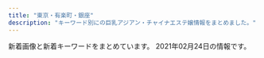 ```yaml
---
title: "東京・有楽町・銀座"
description: "キーワード別にの巨乳アジアン・チャイナエステ嬢情報をまとめました。"
---
```


新着画像と新着キーワードをまとめています。
2021年02月24日の情報です。

<DmmAffiliateIns />
<KeywordTable
  shops={
    [
    {
        "name": "Evergrace-\u30a8\u30d0\u30fc\u30b0\u30ec\u30fc\u30b9-",
        "url": "http://tokyo-relaxtime.asia/",
        "station": "\u6771\u65e5\u672c\u6a4b\u99c5A2\u51fa\u53e3",
        "keywords": {},
        "img_links": [
            "http://tokyo-relaxtime.asia/img/cast/yui-01.jpg",
            "http://tokyo-relaxtime.asia/img/interior/corridor-1.jpg",
            "http://tokyo-relaxtime.asia/img/slick/st-3.jpg",
            "http://tokyo-relaxtime.asia/img/slick/st-5.jpg",
            "http://tokyo-relaxtime.asia/img/cast/yuka-03.jpg",
            "http://tokyo-relaxtime.asia/img/cast/ai-03.jpg",
            "http://tokyo-relaxtime.asia/img/cast/ai-04.jpg",
            "http://tokyo-relaxtime.asia/img/cast/alice-03.jpg",
            "http://tokyo-relaxtime.asia/img/cast/miki-04.jpg",
            "http://tokyo-relaxtime.asia/img/tw_mark.png",
            "http://tokyo-relaxtime.asia/img/cast/yuka-02.jpg",
            "http://tokyo-relaxtime.asia/img/cast/yui-03.jpg",
            "http://tokyo-relaxtime.asia/img/cast/yui-02.jpg",
            "http://tokyo-relaxtime.asia/img/slick/st-1.jpg",
            "http://tokyo-relaxtime.asia/img/cast/momo-03.jpg",
            "http://tokyo-relaxtime.asia/img/cast/ami-02.jpg",
            "http://tokyo-relaxtime.asia/img/interior/lobby-1.jpg",
            "http://tokyo-relaxtime.asia/img/cast/momo-02.jpg",
            "http://tokyo-relaxtime.asia/img/cast/yuka-04.jpg",
            "http://tokyo-relaxtime.asia/img/cast/ai-01.jpg",
            "http://tokyo-relaxtime.asia/img/cast/ami-04.jpg",
            "http://tokyo-relaxtime.asia/img/cast/alice-01.jpg",
            "http://tokyo-relaxtime.asia/img/cast/miki-01.jpg",
            "http://tokyo-relaxtime.asia/img/cast/momo-04.jpg",
            "http://tokyo-relaxtime.asia/img/cast/ami-03.jpg",
            "http://tokyo-relaxtime.asia/img/cast/ami-01.jpg",
            "http://tokyo-relaxtime.asia/img/cast/yui-04.jpg",
            "http://tokyo-relaxtime.asia/img/slick/st-4.jpg",
            "http://tokyo-relaxtime.asia/img/cast/alice-04.jpg",
            "http://tokyo-relaxtime.asia/img/cast/momo-01.jpg",
            "http://tokyo-relaxtime.asia/img/cast/miki-02.jpg",
            "http://tokyo-relaxtime.asia/img/cast/ai-02.jpg",
            "http://tokyo-relaxtime.asia/img/slick/st-6.jpg",
            "http://tokyo-relaxtime.asia/img/cast/alice-02.jpg",
            "http://tokyo-relaxtime.asia/img/cast/yuka-01.jpg",
            "http://tokyo-relaxtime.asia/img/cast/miki-03.jpg"
        ]
    },
    {
        "url": "http://www.kayabatyo-massage.work/",
        "keywords": {},
        "img_links": [
            "http://www.kayabatyo-massage.work/images/trigger.jpg",
            "http://www.kayabatyo-massage.work/images/mainvisual_01_s.jpg",
            "http://www.kayabatyo-massage.work/images/mainvisual_01.jpg",
            "http://www.kayabatyo-massage.work/images/recruit/point_07.png",
            "http://www.kayabatyo-massage.work/images/mainvisual_02_s.jpg",
            "http://www.kayabatyo-massage.work/images/icon_new.png",
            "http://www.kayabatyo-massage.work/images/recruit/point_06.png",
            "http://www.kayabatyo-massage.work/images/recruit/nagare_05.png",
            "http://www.kayabatyo-massage.work/images/icon_ranking_01.png",
            "http://www.kayabatyo-massage.work/images/recruit/nagare_02.jpg",
            "http://www.kayabatyo-massage.work/images/mainvisual_02.jpg",
            "http://www.kayabatyo-massage.work/images/sw_tel.png",
            "http://www.kayabatyo-massage.work/images/recruit/message_03.png",
            "http://www.kayabatyo-massage.work/images/recruit/point_05.png",
            "http://www.kayabatyo-massage.work/images/no_image.jpg",
            "http://www.kayabatyo-massage.work/images/recruit/point_04.png",
            "http://www.kayabatyo-massage.work/staff/hinata.jpg",
            "http://www.kayabatyo-massage.work/images/recruit/sp_mainvisual.jpg",
            "http://www.kayabatyo-massage.work/staff/nanami.jpg",
            "http://www.kayabatyo-massage.work/images/icon_ranking_03.png",
            "http://www.kayabatyo-massage.work/images/recruit/point_09.png",
            "http://www.kayabatyo-massage.work/images/recruit/nagare_03.jpg",
            "http://www.kayabatyo-massage.work/images/head_interior.jpg",
            "http://www.kayabatyo-massage.work/images/recruit/point_03.png",
            "http://www.kayabatyo-massage.work/images/recruit/req_03.jpg",
            "http://www.kayabatyo-massage.work/images/sw_home.png",
            "http://www.kayabatyo-massage.work/images/recruit/nagare_07.png",
            "http://www.kayabatyo-massage.work/images/recruit/point_08.png",
            "http://www.kayabatyo-massage.work/images/recruit/nagare_06.png",
            "http://www.kayabatyo-massage.work/images/recruit/nagare_01.jpg",
            "http://www.kayabatyo-massage.work/images/icon_ranking_02.png",
            "http://www.kayabatyo-massage.work/staff/kaoru.jpg",
            "http://www.kayabatyo-massage.work/images/head_therapist.jpg"
        ],
        "station": "\u8305\u5834\u753a\u99c511\u756a\u51fa\u53e3",
        "name": "\u5143\u6c17\u30e2\u30ea\u30e2\u30ea"
    },
    {
        "keywords": {
            "85": 2,
            "C": 2,
            "E": 3,
            "89": 3
        },
        "img_links": [
            "http://koikst.xyz/_src/20886122/up.png",
            "http://koikst.xyz/_src/20886065/index_38.png",
            "http://koikst.xyz/_src/20886303/07958eda583eff2b24876adf03c0a434.jpg",
            "http://koikst.xyz/_src/20886310/wechatimg405.jpg",
            "http://sunflower.jp.net/2.jpg",
            "http://koikst.xyz/_src/51067437/wechatimg724.jpg",
            "http://koikst.xyz/_src/20885809/www.cman.png",
            "http://koikst.xyz/_src/20886148/therapist-ito.jpg",
            "http://koikst.xyz/_src/20991736/t02200330_0640096013249885015.jpg",
            "http://koikst.xyz/_src/20886009/img_2917.jpg",
            "http://koikst.xyz/_src/20886300/media-20170919.jpg",
            "http://koikst.xyz/_src/51067433/wechatimg726.jpg",
            "http://koikst.xyz/_src/20886222/up.png",
            "http://koikst.xyz/_src/20886231/_dsf0770_pp.jpg",
            "http://koikst.xyz/_src/20885836/sign.jpg",
            "http://koikst.xyz/_src/20886006/wechatimg36.jpg",
            "http://koikst.xyz/_src/20886211/07958eda583eff2b24876adf03c0a434.jpg",
            "http://koikst.xyz/_src/20886103/up.png",
            "http://koikst.xyz/_src/20886283/img20170527114635169213.png",
            "http://koikst.xyz/_src/20886060/index_33.png",
            "http://sunflower.jp.net/6.jpg",
            "http://koikst.xyz/_src/20886063/index_36.png",
            "http://koikst.xyz/_src/21089124/img20180325193504865361.png",
            "http://koikst.xyz/_src/20886064/index_37.png",
            "http://koikst.xyz/_src/20886035/up.png",
            "http://koikst.xyz/_src/20886058/sign.png",
            "http://koikst.xyz/_src/20886235/t02200330_0640096013249885015.jpg",
            "http://koikst.xyz/_src/20886005/wechatimg35.jpg",
            "http://koikst.xyz/_src/20886111/_dsf0778_pp.jpg",
            "http://koikst.xyz/_src/20885811/up.png",
            "http://koikst.xyz/_src/51067440/wechatimg723.jpg",
            "http://koikst.xyz/_src/51067435/wechatimg725.jpg",
            "http://koikst.xyz/_src/20886061/index_34.png",
            "http://koikst.xyz/_src/20886233/906ab10dd05fdcaee1fa99bd6e5779ea.jpg",
            "http://koikst.xyz/_src/20886059/sign.png",
            "http://koikst.xyz/_src/20885828/up.png",
            "http://koikst.xyz/_src/20886010/img_3017.jpg",
            "http://koikst.xyz/_src/20886007/_k3_6020.jpg",
            "http://koikst.xyz/_src/20885997/up.png",
            "http://koikst.xyz/_src/20886019/up.png",
            "http://koikst.xyz/_src/20886062/index_35.png",
            "http://koikst.xyz/_src/20886066/slider2.png",
            "http://koikst.xyz/_src/20886308/t02200330_0640096013249885015.jpg",
            "http://sunflower.jp.net/3.jpg",
            "http://koikst.xyz/_src/20886287/9c88380aa0315ec9292225a3223d62d9.jpg",
            "http://koikst.xyz/_src/20886229/_dsf0778_pp.jpg",
            "http://koikst.xyz/_src/20885845/up.png",
            "http://koikst.xyz/_src/20886305/therapist-ito.jpg",
            "http://sunflower.jp.net/1.jpg",
            "http://sunflower.jp.net/5.jpg",
            "http://koikst.xyz/_src/20886092/therapist-ito.jpg",
            "http://koikst.xyz/_src/20886008/_k3_6019.jpg"
        ],
        "url": "http://koikst.xyz/",
        "name": "\u60a0",
        "station": "JR\u6771\u4eac\u99c5\u516b\u91cd\u6d32\u53e3"
    },
    {
        "url": "http://yume-sato.blue/",
        "station": "\u4eba\u5f62\u753a\u99c5A6",
        "keywords": {},
        "img_links": [
            "http://yume-sato.blue/uploads//sites/18/2020/09/news.jpg",
            "http://yume-sato.blue/uploads//sites/18/2020/12/gg.jpg",
            "http://yume-sato.blue/uploads//sites/18/2020/09/g3-150x150.jpg",
            "http://yume-sato.blue/uploads//sites/18/2020/09/s_staff.png",
            "http://yume-sato.blue/uploads//sites/18/2020/09/g1.jpg",
            "http://yume-sato.blue/uploads//sites/18/2020/09/g6.jpg",
            "http://yume-sato.blue/uploads//sites/18/2020/09/g1-150x150.jpg",
            "http://yume-sato.blue/uploads//sites/18/2020/09/top.jpg",
            "http://yume-sato.blue/uploads//sites/18/2020/09/g2-150x150.jpg",
            "http://yume-sato.blue/uploads//sites/18/2020/10/g2.jpg",
            "http://yume-sato.blue/uploads//sites/18/2020/09/g3.jpg",
            "http://yume-sato.blue/uploads//sites/18/2020/09/g5.jpg",
            "http://yume-sato.blue/uploads//sites/18/2020/12/gg-150x150.jpg",
            "http://yume-sato.blue/uploads//sites/18/2020/09/top1-1.jpg",
            "http://yume-sato.blue/uploads//sites/18/2020/09/g6-150x150.jpg",
            "http://yume-sato.blue/uploads//sites/18/2020/10/g1.jpg",
            "http://yume-sato.blue/uploads//sites/18/2020/09/g2.jpg",
            "http://yume-sato.blue/uploads//sites/18/2020/09/mobile-1.jpg",
            "http://yume-sato.blue/uploads//sites/18/2020/09/g5-150x150.jpg",
            "http://yume-sato.blue/uploads//sites/18/2020/09/g4.jpg",
            "http://yume-sato.blue/uploads//sites/18/2020/09/pick.jpg",
            "http://yume-sato.blue/uploads//sites/18/2020/09/g4-150x150.jpg"
        ],
        "name": "\u5922\u306e\u90f7"
    },
    {
        "keywords": {
            "87": 4,
            "D": 10,
            "82": 1,
            "86": 7,
            "E": 1,
            "88": 1,
            "84": 5,
            "C": 7
        },
        "name": "PRIME\u30fb\u30d7\u30e9\u30a4\u30e0",
        "img_links": [
            "http://prime-relax.work/img/sta9.jpg",
            "http://prime-relax.work/sp/img/t-s.jpg",
            "http://prime-relax.work/sp/img/t-a.jpg",
            "http://prime-relax.work/img/st12.jpg",
            "http://prime-relax.work/img/sta4.jpg",
            "http://prime-relax.work/img/st07.jpg",
            "http://prime-relax.work/sp/img/cam.jpg",
            "http://prime-relax.work/img/st7.jpg",
            "http://prime-relax.work/img/sta14.jpg",
            "http://prime-relax.work/sp/img/sta12.jpg",
            "http://prime-relax.work/img/IMG_1699.jpg",
            "http://prime-relax.work/img/st5.jpg",
            "http://prime-relax.work/img/body-.jpg",
            "http://prime-relax.work/sp/img/sys.jpg",
            "http://prime-relax.work/img/st4.jpg",
            "http://prime-relax.work/img/link-.jpg",
            "http://prime-relax.work/img/sta11.jpg",
            "http://prime-relax.work/img/sta7.jpg",
            "http://prime-relax.work/sp/img/sta9.jpg",
            "http://prime-relax.work/img/head.jpg",
            "http://prime-relax.work/sp/img/sta7.jpg",
            "http://prime-relax.work/sp/img/p-8.jpg",
            "http://prime-relax.work/sp/img/botton.jpg",
            "http://prime-relax.work/sp/img/t-o.jpg",
            "http://prime-relax.work/sp/img/add3.jpg",
            "http://prime-relax.work/img/st013.jpg",
            "http://prime-relax.work/sp/img/sta13.jpg",
            "http://prime-relax.work/img/sys.jpg",
            "http://prime-relax.work/img/eve.jpg",
            "http://prime-relax.work/img/sta5.jpg",
            "http://prime-relax.work/img/link20067.jpg",
            "http://prime-relax.work/sp/img/tel.jpg",
            "http://prime-relax.work/sp/img/pic.jpg",
            "http://prime-relax.work/sp/img/p-7.jpg",
            "http://prime-relax.work/sp/img/info.jpg",
            "http://prime-relax.work/img/IMG_1667.jpg",
            "http://prime-relax.work/sp/img/t-t.jpg",
            "http://prime-relax.work/img/IMG_1709.jpg",
            "http://prime-relax.work/sp/img/time.jpg",
            "http://prime-relax.work/img/st9.jpg",
            "http://prime-relax.work/img/sta13.jpg",
            "http://prime-relax.work/sp/img/sta4.jpg",
            "http://prime-relax.work/sp/img/t-r.jpg",
            "http://prime-relax.work/sp/img/p-9.jpg",
            "http://prime-relax.work/img/link10033.jpg",
            "http://prime-relax.work/sp/img/pc.jpg",
            "http://prime-relax.work/img/st08.jpg",
            "http://prime-relax.work/img/bottom-.png",
            "http://prime-relax.work/img/st04.jpg",
            "http://prime-relax.work/sp/img/sta11.jpg",
            "http://prime-relax.work/sp/img/sta8.jpg",
            "http://prime-relax.work/sp/img/tit.jpg",
            "http://prime-relax.work/img/link300100.jpg",
            "http://prime-relax.work/img/st14.jpg",
            "http://prime-relax.work/img/st014.jpg",
            "http://prime-relax.work/img/st11.jpg",
            "http://prime-relax.work/sp/img/sta5.jpg",
            "http://prime-relax.work/img/sta12.jpg",
            "http://prime-relax.work/img/bottom.png",
            "http://prime-relax.work/img/st13.jpg",
            "http://prime-relax.work/sp/img/add.jpg",
            "http://prime-relax.work/sp/img/add2.jpg",
            "http://prime-relax.work/img/mo.png",
            "http://prime-relax.work/img/st8.jpg",
            "http://prime-relax.work/sp/img/sta14.jpg",
            "http://prime-relax.work/img/sta8.jpg",
            "http://prime-relax.work/img/IMG_1675.jpg"
        ],
        "station": "\u99ac\u55b0\u753a\u99c51\u756a\u51fa\u53e3",
        "url": "http://prime-relax.work/"
    },
    {
        "station": "\u65b0\u5bcc\u753a\u99c5",
        "keywords": {
            "E": 4,
            "D": 16,
            "86": 20
        },
        "name": "\u7652\u3057\u306e\u6d77",
        "url": "http://xn--vckg5a5c7c8c1czd.in.net/",
        "img_links": [
            "http://xn--vckg5a5c7c8c1czd.in.net/images/slider/slide2.jpg",
            "http://xn--vckg5a5c7c8c1czd.in.net/images/an_2_03.jpg",
            "http://xn--vckg5a5c7c8c1czd.in.net/images/staff_images/cg14.jpg",
            "http://xn--vckg5a5c7c8c1czd.in.net/images/an_1_07.jpg",
            "http://xn--vckg5a5c7c8c1czd.in.net/images/staff_images/cg16.jpg",
            "http://xn--vckg5a5c7c8c1czd.in.net/images/staff_images/top_small_5.jpg",
            "http://xn--vckg5a5c7c8c1czd.in.net/images/staff_images/top_small_14.jpg",
            "http://xn--vckg5a5c7c8c1czd.in.net/images/index_01.jpg",
            "http://xn--vckg5a5c7c8c1czd.in.net/images/QRcode.jpg",
            "http://xn--vckg5a5c7c8c1czd.in.net/images/an_1_04.jpg",
            "http://xn--vckg5a5c7c8c1czd.in.net/images/staff_images/top_small_17.jpg",
            "http://xn--vckg5a5c7c8c1czd.in.net/images/an_2_06.jpg",
            "http://xn--vckg5a5c7c8c1czd.in.net/images/slider/slide3.jpg",
            "http://xn--vckg5a5c7c8c1czd.in.net/images/slider/slide1.jpg",
            "http://xn--vckg5a5c7c8c1czd.in.net/images/slider/slide3s.jpg",
            "http://xn--vckg5a5c7c8c1czd.in.net/images/slider/slide1s.jpg",
            "http://xn--vckg5a5c7c8c1czd.in.net/images/staff_images/top_small_16.jpg",
            "http://xn--vckg5a5c7c8c1czd.in.net/images/staff_images/top_small_1.jpg",
            "http://xn--vckg5a5c7c8c1czd.in.net/images/an_1_06.jpg",
            "http://xn--vckg5a5c7c8c1czd.in.net/images/staff_images/cg17.jpg",
            "http://xn--vckg5a5c7c8c1czd.in.net/images/an_1_02.jpg",
            "http://xn--vckg5a5c7c8c1czd.in.net/images/staff_images/cg1.jpg",
            "http://xn--vckg5a5c7c8c1czd.in.net/images/staff_images/cg5.jpg",
            "http://xn--vckg5a5c7c8c1czd.in.net/images/no.png",
            "http://xn--vckg5a5c7c8c1czd.in.net/images/an_2_07.jpg",
            "http://xn--vckg5a5c7c8c1czd.in.net/images/an_2_04.jpg",
            "http://xn--vckg5a5c7c8c1czd.in.net/images/slider/slide2s.jpg",
            "http://xn--vckg5a5c7c8c1czd.in.net/images/an_2_05.jpg",
            "http://xn--vckg5a5c7c8c1czd.in.net/images/an_2_02.jpg",
            "http://xn--vckg5a5c7c8c1czd.in.net/images/an_1_03.jpg"
        ]
    },
    {
        "url": "https://angel-love.tyo.cm/",
        "keywords": {
            "87": 10,
            "86": 5,
            "D": 20,
            "85": 5
        },
        "name": "Angel Love",
        "img_links": [
            "https://angel-love.tyo.cm/photos/sites/27/2021/02/2021021606344273.jpg",
            "https://angel-love.tyo.cm/photos/sites/27/2021/02/2021021603162366.jpg",
            "https://angel-love.tyo.cm/photos/sites/27/2021/02/2021021603212172.jpg",
            "https://angel-love.tyo.cm/photos/sites/27/2021/02/2021021603162127.jpg",
            "https://angel-love.tyo.cm/images/s_news.jpg",
            "https://angel-love.tyo.cm/images/news_bj3.jpg",
            "https://angel-love.tyo.cm/images/room4.jpg",
            "https://angel-love.tyo.cm/images/s3.jpg",
            "https://angel-love.tyo.cm/photos/sites/27/2021/02/2021021606263617.jpg",
            "https://angel-love.tyo.cm/images/mobile.jpg",
            "https://angel-love.tyo.cm/images/room2.jpg",
            "https://angel-love.tyo.cm/images/room3.jpg",
            "https://angel-love.tyo.cm/images/info.jpg",
            "https://angel-love.tyo.cm/images/s_staff.png",
            "https://angel-love.tyo.cm/images/room1.jpg",
            "https://angel-love.tyo.cm/images/news_bj1.jpg",
            "https://angel-love.tyo.cm/images/s1.jpg",
            "https://angel-love.tyo.cm/images/top.jpg"
        ],
        "station": "\u9280\u5ea7\u99c5A5\u51fa\u53e3"
    },
    {
        "url": "http://www.comodo.relaxjp.info/",
        "name": "COMODO -\u30b3\u30e2\u30c9-",
        "img_links": [
            "http://www.comodo.relaxjp.info/images/s_info.jpg",
            "http://www.comodo.relaxjp.info/images/s_staff.jpg",
            "http://www.comodo.relaxjp.info/files/010.jpg",
            "http://www.comodo.relaxjp.info/files/013-03.jpg",
            "http://www.comodo.relaxjp.info/files/012-03.jpg",
            "http://www.comodo.relaxjp.info/files/011-03.jpg",
            "http://www.comodo.relaxjp.info/files/007-03.jpg",
            "http://www.comodo.relaxjp.info/files/010-03.jpg",
            "http://www.comodo.relaxjp.info/images/s_news.jpg",
            "http://www.comodo.relaxjp.info/files/007.jpg",
            "http://www.comodo.relaxjp.info/images/bj1.jpg",
            "http://www.comodo.relaxjp.info/files/014-03.jpg",
            "http://www.comodo.relaxjp.info/files/014.jpg",
            "http://www.comodo.relaxjp.info/files/008-02.jpg",
            "http://www.comodo.relaxjp.info/files/008.jpg",
            "http://www.comodo.relaxjp.info/files/008-03.jpg",
            "http://www.comodo.relaxjp.info/images/hua.jpg",
            "http://www.comodo.relaxjp.info/files/013-02.jpg",
            "http://www.comodo.relaxjp.info/files/012-02.jpg",
            "http://www.comodo.relaxjp.info/files/009-02.jpg",
            "http://www.comodo.relaxjp.info/files/011-02.jpg",
            "http://www.comodo.relaxjp.info/files/007-02.jpg",
            "http://www.comodo.relaxjp.info/images/s_link.jpg",
            "http://www.comodo.relaxjp.info/files/013.jpg",
            "http://www.comodo.relaxjp.info/files/012.jpg",
            "http://www.comodo.relaxjp.info/files/009-03.jpg",
            "http://www.comodo.relaxjp.info/images/top.png",
            "http://www.comodo.relaxjp.info/files/010-02.jpg",
            "http://www.comodo.relaxjp.info/files/011.jpg",
            "http://www.comodo.relaxjp.info/files/009.jpg",
            "http://www.comodo.relaxjp.info/images/bj3.jpg",
            "http://www.comodo.relaxjp.info/files/014-02.jpg"
        ],
        "keywords": {
            "86": 1,
            "D": 8,
            "87": 7
        },
        "station": "\u99ac\u55b0\u6a2a\u5c71\u99c5A2\u51fa\u53e3"
    },
    {
        "img_links": [
            "http://ginzamassage.net/user_data/00000143.jpg",
            "http://ginzamassage.net/user_data/00000138.jpg",
            "http://ginzamassage.net/user_data/00000146.jpg",
            "http://ginzamassage.net/user_data/00000147.jpg",
            "http://ginzamassage.net/images/noimg.png",
            "http://ginzamassage.net/user_data/00000233.jpg",
            "http://ginzamassage.net/user_data/00000225.jpg",
            "http://ginzamassage.net/user_data/00000128.jpg",
            "http://ginzamassage.net/images/1.jpg",
            "http://ginzamassage.net/user_data/00000106.jpg",
            "http://ginzamassage.net/user_data/00000105.jpg",
            "http://ginzamassage.net/user_data/00000127.jpg",
            "http://ginzamassage.net/user_data/00000124.jpg",
            "http://ginzamassage.net/user_data/00000141.jpg",
            "http://ginzamassage.net/user_data/00000140.jpg",
            "http://ginzamassage.net/user_data/00000123.jpg",
            "http://ginzamassage.net/user_data/00000232.jpg",
            "http://ginzamassage.net/user_data/00000216.jpg",
            "http://ginzamassage.net/user_data/00000121.jpg",
            "http://ginzamassage.net/user_data/00000137.jpg",
            "http://ginzamassage.net/user_data/00000218.jpg",
            "http://ginzamassage.net/user_data/00000100.jpg",
            "http://ginzamassage.net/user_data/00000129.jpg",
            "http://ginzamassage.net/user_data/00000148.png",
            "http://ginzamassage.net/user_data/00000103.jpg",
            "http://ginzamassage.net/user_data/00000184.jpg",
            "http://ginzamassage.net/user_data/00000144.jpg",
            "http://ginzamassage.net/user_data/00000131.jpg",
            "http://ginzamassage.net/user_data/00000238.jpg",
            "http://ginzamassage.net/user_data/00000132.jpg",
            "http://ginzamassage.net/user_data/00000101.jpg",
            "http://ginzamassage.net/user_data/00000153.jpg",
            "http://ginzamassage.net/user_data/00000135.jpg",
            "http://ginzamassage.net/user_data/00000125.jpg",
            "http://ginzamassage.net/user_data/00000104.jpg",
            "http://ginzamassage.net/user_data/00000226.jpg",
            "http://ginzamassage.net/user_data/00000102.jpg",
            "http://ginzamassage.net/user_data/00000235.jpg",
            "http://ginzamassage.net/user_data/00000099.jpg",
            "http://ginzamassage.net/user_data/00000130.jpg",
            "http://ginzamassage.net/user_data/00000136.jpg",
            "http://ginzamassage.net/user_data/00000133.jpg",
            "http://ginzamassage.net/user_data/00000228.jpg",
            "http://ginzamassage.net/user_data/00000126.jpg",
            "http://ginzamassage.net/user_data/00000237.jpg",
            "http://ginzamassage.net/user_data/00000134.jpg",
            "http://ginzamassage.net/user_data/00000139.jpg",
            "http://ginzamassage.net/user_data/00000115.jpg",
            "http://ginzamassage.net/user_data/00000116.jpg",
            "http://ginzamassage.net/user_data/00000117.jpg",
            "http://ginzamassage.net/user_data/00000142.jpg",
            "http://ginzamassage.net/user_data/00000109.jpg",
            "http://ginzamassage.net/user_data/00000145.jpg",
            "http://ginzamassage.net/user_data/00000114.jpg",
            "http://ginzamassage.net/user_data/00000217.jpg",
            "http://ginzamassage.net/user_data/00000097.jpg",
            "http://ginzamassage.net/user_data/00000149.jpg"
        ],
        "url": "http://ginzamassage.net",
        "keywords": {
            "\u80f8": 7,
            "\u4e73": 1
        },
        "station": "\u6771\u9280\u5ea7\u99c55\u756a\u51fa\u53e3",
        "name": "\u91d1\u306e\u83ef"
    },
    {
        "station": "\u6771\u9280\u5ea7\u99c55\u756a\u51fa\u53e3",
        "img_links": [
            "http://toukasui.jpn.mn/photos/sites/49/2019/03/2019030615101559.jpg",
            "http://toukasui.jpn.mn/photos/sites/49/2020/09/202009151644200.jpg",
            "http://toukasui.jpn.mn/images/room1.jpg",
            "http://toukasui.jpn.mn/photos/sites/49/2019/06/2019061711394937.jpg",
            "http://toukasui.jpn.mn/photos/sites/49/2019/09/2019091616543823.jpg",
            "http://toukasui.jpn.mn/photos/sites/49/2018/11/2018111701424587.jpg",
            "http://toukasui.jpn.mn/images/s_staff.png",
            "http://toukasui.jpn.mn/images/room3.jpg",
            "http://toukasui.jpn.mn/images/news.jpg",
            "http://toukasui.jpn.mn/images/room2.jpg",
            "http://toukasui.jpn.mn/images/pick.jpg",
            "http://toukasui.jpn.mn/photos/sites/49/2018/11/2018110702420266.jpg",
            "http://toukasui.jpn.mn/photos/sites/49/2019/08/2019081010463794.jpg",
            "http://toukasui.jpn.mn/photos/sites/49/2019/02/2019020710305082.jpg",
            "http://toukasui.jpn.mn/photos/sites/49/2019/08/2019082510480041.jpg",
            "http://toukasui.jpn.mn/photos/sites/49/2019/07/2019070111270334.jpg",
            "http://toukasui.jpn.mn/photos/sites/49/2018/12/2018121411170742.jpg",
            "http://toukasui.jpn.mn/images/room4.jpg",
            "http://toukasui.jpn.mn/images/top.jpg",
            "http://toukasui.jpn.mn/photos/sites/49/2019/02/2019021519245846.jpg",
            "http://toukasui.jpn.mn/images/face.jpg",
            "http://toukasui.jpn.mn/images/mobile.jpg",
            "http://toukasui.jpn.mn/photos/sites/49/2019/11/2019111002374421.jpg"
        ],
        "url": "http://toukasui.jpn.mn/",
        "name": "\u6843\u82b1\u6c34*\u3068\u3046\u304b\u3059\u3044",
        "keywords": {
            "E": 3,
            "87": 2,
            "89": 1,
            "D": 9,
            "86": 7,
            "88": 1,
            "85": 2,
            "F": 1
        }
    },
    {
        "url": "http://missyou-esthe.com/",
        "name": "Lotus\uff5e\u30ed\u30fc\u30bf\u30b9\uff5e",
        "keywords": {
            "87": 4,
            "85": 2,
            "86": 14
        },
        "img_links": [
            "http://missyou-esthe.com/img/tt21.jpg",
            "http://missyou-esthe.com/img/tt13.jpg",
            "http://missyou-esthe.com/img/lin.jpg",
            "http://missyou-esthe.com/img/t1.jpg",
            "http://missyou-esthe.com/img/cg13.jpg",
            "http://missyou-esthe.com/img/tt16.jpg",
            "http://missyou-esthe.com/img/tt19.jpg",
            "http://missyou-esthe.com/img/cg02.jpg",
            "http://missyou-esthe.com/img/cg03.jpg",
            "http://missyou-esthe.com/img/mr1.jpg",
            "http://missyou-esthe.com/img/cg07.jpg",
            "http://missyou-esthe.com/img/cg11.jpg",
            "http://missyou-esthe.com/img/tt4.jpg",
            "http://missyou-esthe.com/img/cg05.jpg",
            "http://missyou-esthe.com/img/no.png",
            "http://missyou-esthe.com/img/cg01.jpg",
            "http://missyou-esthe.com/img/tt18.jpg",
            "http://missyou-esthe.com/img/cg091.jpg",
            "http://missyou-esthe.com/img/tt12.jpg",
            "http://missyou-esthe.com/img/cg06.jpg",
            "http://missyou-esthe.com/img/tt11.jpg",
            "http://missyou-esthe.com/img/f.jpg",
            "http://missyou-esthe.com/img/t2.jpg",
            "http://missyou-esthe.com/img/eve.jpg",
            "http://missyou-esthe.com/img/tt14.jpg",
            "http://missyou-esthe.com/img/t3.jpg",
            "http://missyou-esthe.com/img/tt2.jpg",
            "http://missyou-esthe.com/img/cg04.jpg",
            "http://missyou-esthe.com/img/f1.jpg",
            "http://missyou-esthe.com/img/tt1.jpg",
            "http://missyou-esthe.com/img/tt20.jpg",
            "http://missyou-esthe.com/img/cg09.jpg",
            "http://missyou-esthe.com/img/tt17.jpg",
            "http://missyou-esthe.com/img/cg10.jpg",
            "http://missyou-esthe.com/img/cg08.jpg",
            "http://missyou-esthe.com/img/cg14.jpg",
            "http://missyou-esthe.com/img/tt15.jpg"
        ],
        "station": "\u65b0\u5bcc\u753a\u99c53\u756a\u51fa\u53e3"
    },
    {
        "name": "\u7d05\u8449",
        "img_links": [
            "http://arm-heal.com/staff/yuki/01.jpg",
            "http://arm-heal.com/pic/topimg1.png",
            "http://arm-heal.com/img/corona.png",
            "http://arm-heal.com/pic/topimg3.png",
            "http://arm-heal.com/pic/topimg2.png",
            "http://arm-heal.com/img/att.png",
            "http://arm-heal.com/staff/aya/01.jpg",
            "http://arm-heal.com/pic/topimg5.png",
            "http://arm-heal.com/staff/yuki/01mb.jpg",
            "http://arm-heal.com/staff/yuuyuu/01.jpg",
            "http://arm-heal.com/staff/aya/01mb.jpg",
            "http://arm-heal.com/pic/head.jpg",
            "http://arm-heal.com/img/ttl_staff.jpg",
            "http://arm-heal.com/i/files/homeimg.jpg",
            "http://arm-heal.com/staff/miya/01mb.jpg",
            "http://arm-heal.com/staff/miki/01.jpg",
            "http://arm-heal.com/staff/miki/01mb.jpg",
            "http://arm-heal.com/staff/miya/01.jpg",
            "http://arm-heal.com/staff/yuuyuu/01mb.jpg",
            "http://arm-heal.com/staff/emi/01mb.jpg",
            "http://arm-heal.com/img/ttl_mobile.png",
            "http://arm-heal.com/staff/emi/01.jpg",
            "http://arm-heal.com/img/ttl_rec.png",
            "http://arm-heal.com/pic/topimg4.png"
        ],
        "keywords": {
            "C": 15
        },
        "url": "http://arm-heal.com/",
        "station": "\u516b\u4e01\u5800\u99c5A5\u53e3"
    },
    {
        "name": "Miss.9\uff5e\u30df\u30b9.\u30ad\u30e5\u30a6\uff5e",
        "img_links": [
            "http://esthe-aroma.com/images/photo03.jpg",
            "http://esthe-aroma.com/images/end-info.png",
            "http://esthe-aroma.com/images/qrc.jpg",
            "http://esthe-aroma.com/images/cg01.jpg",
            "http://esthe-aroma.com/images/photo01.jpg",
            "http://esthe-aroma.com/images/photo02.jpg",
            "http://esthe-aroma.com/images/icon_top.png",
            "http://esthe-aroma.com/images/mainImg_sub.jpg",
            "http://esthe-aroma.com/images/icon_staff.png",
            "http://esthe-aroma.com/images/icon_tel.png",
            "http://esthe-aroma.com/images/icon_concept.png",
            "http://esthe-aroma.com/images/cg12.jpg",
            "http://esthe-aroma.com/images/cg11.jpg",
            "http://esthe-aroma.com/images/cg03.jpg",
            "http://esthe-aroma.com/images/cg02.jpg",
            "http://esthe-aroma.com/images/icon_info.png",
            "http://esthe-aroma.com/images/cg07.jpg",
            "http://esthe-aroma.com/images/cg13.jpg",
            "http://esthe-aroma.com/images/cg05.jpg",
            "http://esthe-aroma.com/images/cg04.jpg",
            "http://esthe-aroma.com/images/cg10.jpg",
            "http://esthe-aroma.com/images/cg08.jpg",
            "http://esthe-aroma.com/images/btn2.png",
            "http://esthe-aroma.com/images/cg06.jpg",
            "http://esthe-aroma.com/images/cg09.jpg"
        ],
        "keywords": {
            "E": 1,
            "D": 10,
            "C": 2,
            "86": 13
        },
        "station": "\u99ac\u55b0\u6a2a\u5c71\u99c5A2\u51fa\u53e3",
        "url": "http://esthe-aroma.com/"
    },
    {
        "img_links": [
            "http://cocosia-massage.work/sp/img/cam4.jpg",
            "http://cocosia-massage.work/sp/img/cam1.jpg",
            "http://cocosia-massage.work/img/r9.jpg",
            "http://cocosia-massage.work/img/sta5.jpg",
            "http://cocosia-massage.work/sp/img/st6.jpg",
            "http://cocosia-massage.work/img/nos.jpg",
            "http://cocosia-massage.work/img/fla-2.jpg",
            "http://cocosia-massage.work/sp/img/qr.jpg",
            "http://cocosia-massage.work/sp/img/st4.jpg",
            "http://cocosia-massage.work/img/st6.jpg",
            "http://cocosia-massage.work/sp/img/cam3.jpg",
            "http://cocosia-massage.work/sp/img/p-4.jpg",
            "http://cocosia-massage.work/sp/img/cam2.jpg",
            "http://cocosia-massage.work/sp/img/rec.jpg",
            "http://cocosia-massage.work/img/sta4.jpg",
            "http://cocosia-massage.work/img/st5.jpg",
            "http://cocosia-massage.work/img/newf.jpg",
            "http://cocosia-massage.work/sp/img/botton.jpg",
            "http://cocosia-massage.work/img/news.jpg",
            "http://cocosia-massage.work/img/st1.jpg",
            "http://cocosia-massage.work/img/st2.jpg",
            "http://cocosia-massage.work/sp/img/sys.jpg",
            "http://cocosia-massage.work/img/xmas.png",
            "http://cocosia-massage.work/sp/img/acc.jpg",
            "http://cocosia-massage.work/sp/img/info.jpg",
            "http://cocosia-massage.work/img/sta3.jpg",
            "http://cocosia-massage.work/sp/img/p-6.jpg",
            "http://cocosia-massage.work/sp/img/t-t.jpg",
            "http://cocosia-massage.work/img/head2.jpg",
            "http://cocosia-massage.work/img/acc.jpg",
            "http://cocosia-massage.work/img/conc.jpg",
            "http://cocosia-massage.work/img/st3.jpg",
            "http://cocosia-massage.work/sp/img/pc.jpg",
            "http://cocosia-massage.work/sp/img/p-3.jpg",
            "http://cocosia-massage.work/sp/img/st5.jpg",
            "http://cocosia-massage.work/sp/img/t-t2.jpg",
            "http://cocosia-massage.work/img/cncp.jpg",
            "http://cocosia-massage.work/img/st4.jpg",
            "http://cocosia-massage.work/img/sta1.jpg",
            "http://cocosia-massage.work/sp/img/st3.jpg",
            "http://cocosia-massage.work/img/sta6.jpg",
            "http://cocosia-massage.work/sp/img/t-r.jpg",
            "http://cocosia-massage.work/sp/img/st2.jpg",
            "http://cocosia-massage.work/img/sta2.jpg",
            "http://cocosia-massage.work/sp/img/st1.jpg",
            "http://cocosia-massage.work/img/fla-1.jpg",
            "http://cocosia-massage.work/sp/img/p-5.jpg",
            "http://cocosia-massage.work/sp/img/t-s.jpg"
        ],
        "name": "COCOSIA",
        "keywords": {
            "E": 2,
            "C": 22,
            "F": 5,
            "D": 8,
            "88": 5,
            "87": 2,
            "85": 16
        },
        "station": "\u4eba\u5f62\u753a\u99c5A1\u51fa\u53e3",
        "url": "http://cocosia-massage.work/"
    },
    {
        "keywords": {
            "E": 6,
            "C": 20,
            "D": 18
        },
        "url": "https://kayabacho-mensesthe.com/",
        "name": "Spa Ananda",
        "station": "\u8305\u5834\u753a\u99c52\u756a\u51fa\u53e3",
        "img_links": [
            "https://kayabacho-mensesthe.com/staff/aki-s1.jpg",
            "https://kayabacho-mensesthe.com/wp/wp-content/uploads/2020/08/ayaka-1.jpg",
            "https://kayabacho-mensesthe.com/wp/wp-content/uploads/2019/12/mitsuki.jpg",
            "https://kayabacho-mensesthe.com/staff/miyu-s1.jpg",
            "https://kayabacho-mensesthe.com/images/main2.jpg",
            "https://kayabacho-mensesthe.com/images/mensesthe.jpg",
            "https://kayabacho-mensesthe.com/wp/wp-content/uploads/2020/10/aki-s1-150x150.jpg",
            "https://kayabacho-mensesthe.com/room/room-l4.jpg",
            "https://kayabacho-mensesthe.com/wp/wp-content/uploads/2019/12/IMG_8988.jpg",
            "https://kayabacho-mensesthe.com/wp/wp-content/uploads/2019/07/misaki.jpg",
            "https://kayabacho-mensesthe.com/images/top2.jpg",
            "https://kayabacho-mensesthe.com/staff/rin-s1.jpg",
            "https://kayabacho-mensesthe.com/staff/mimi-s1.jpg",
            "https://kayabacho-mensesthe.com/images/top1.jpg",
            "https://kayabacho-mensesthe.com/icon/twitter.png",
            "https://kayabacho-mensesthe.com/link/mens-esthe.png",
            "https://kayabacho-mensesthe.com/images/main1.jpg",
            "https://kayabacho-mensesthe.com/images/top3.jpg",
            "https://kayabacho-mensesthe.com/staff/yuna-s1.jpg",
            "https://kayabacho-mensesthe.com/staff/ayaka-s1.jpg",
            "https://kayabacho-mensesthe.com/images/main4.jpg",
            "https://kayabacho-mensesthe.com/room/room-l8.jpg",
            "https://kayabacho-mensesthe.com/wp/wp-content/uploads/2020/08/ayaka-1-200x300.jpg",
            "https://kayabacho-mensesthe.com/wp/wp-content/uploads/2019/12/misaki.jpg",
            "https://kayabacho-mensesthe.com/staff/aoi-s1.jpg",
            "https://kayabacho-mensesthe.com/wp/wp-content/uploads/2021/01/yuna.jpg",
            "https://kayabacho-mensesthe.com/room/room-l5.jpg",
            "https://kayabacho-mensesthe.com/images/footer-r.png",
            "https://kayabacho-mensesthe.com/icon/yelp.png",
            "https://kayabacho-mensesthe.com/images/flower.png",
            "https://kayabacho-mensesthe.com/wp/wp-content/uploads/2020/11/urara3.jpg",
            "https://kayabacho-mensesthe.com/wp/wp-content/uploads/2019/12/emi.jpg",
            "https://kayabacho-mensesthe.com/room/room-l7.jpg",
            "https://kayabacho-mensesthe.com/room/room-l6.jpg",
            "https://kayabacho-mensesthe.com/staff/misaki-s1.jpg",
            "https://kayabacho-mensesthe.com/images/footer-l.png",
            "https://kayabacho-mensesthe.com/room/room-l3.jpg",
            "https://kayabacho-mensesthe.com/images/main3.jpg",
            "https://kayabacho-mensesthe.com/staff/urara-s1.jpg",
            "https://kayabacho-mensesthe.com/wp/wp-content/uploads/2020/12/yuki.jpg",
            "https://kayabacho-mensesthe.com/room/room-l2.jpg",
            "https://kayabacho-mensesthe.com/images/clear.png",
            "https://kayabacho-mensesthe.com/icon/line.png",
            "https://kayabacho-mensesthe.com/staff/nao-s1.jpg",
            "https://kayabacho-mensesthe.com/wp/wp-content/uploads/2020/02/miyu.jpg",
            "https://kayabacho-mensesthe.com/wp/wp-content/uploads/2019/08/mimi.jpg",
            "https://kayabacho-mensesthe.com/room/room-l1.jpg",
            "https://kayabacho-mensesthe.com/icon/facebook.png",
            "https://kayabacho-mensesthe.com/staff/emi-s1.jpg"
        ]
    },
    {
        "station": "\u6771\u9280\u5ea7\u99c5A7\u51fa\u53e3",
        "name": "Tiara-\u30c6\u30a4\u30a2\u30e9-",
        "url": "https://est-tiara.info/",
        "keywords": {
            "E": 1,
            "89": 1,
            "D": 3,
            "C": 1
        },
        "img_links": [
            "https://est-tiara.info/staffPhoto/s20200924141844.jpg",
            "https://est-tiara.info/images/gallery/r6.jpg",
            "https://est-tiara.info/images/gallery/r7.jpg",
            "https://est-tiara.info/js/sliderLine/slide_prev.png",
            "https://est-tiara.info/staffPhoto/b20201016083756.jpg",
            "https://est-tiara.info/images/gallery/r3.jpg",
            "https://est-tiara.info/staffPhoto/b20201016083614.jpg",
            "https://est-tiara.info/uploadfiles/Image/campaignEstTiaraInfo.jpg",
            "https://est-tiara.info/images/gallery/r5.jpg",
            "https://est-tiara.info/staffPhoto/b20201016083716.jpg",
            "https://est-tiara.info/images/returnBtn.png",
            "https://est-tiara.info/js/sliderLine/slide_next.png",
            "https://est-tiara.info/staffPhoto/s20201016083828.jpg",
            "https://est-tiara.info/images/mobile.png",
            "https://est-tiara.info/images/gallery/r8.jpg",
            "https://est-tiara.info/staffPhoto/s20201016083716.jpg",
            "https://est-tiara.info/staffPhoto/b20201016083828.jpg",
            "https://est-tiara.info/staffPhoto/s20201016083614.jpg",
            "https://est-tiara.info/images/gallery/r1.jpg",
            "https://est-tiara.info/images/gallery/r4.jpg",
            "https://est-tiara.info/staffPhoto/b20200924141844.jpg",
            "https://est-tiara.info/staffPhoto/s20201016083756.jpg",
            "https://est-tiara.info/images/gallery/r2.jpg"
        ]
    },
    {
        "station": "\u516b\u4e01\u5800\u99c5B2\u51fa\u53e3",
        "name": "\u5feb\u9069\u5802",
        "img_links": [
            "https://b.st-hatena.com/images/entry-button/button-only@2x.png",
            "https://www.hatena.ne.jp/images/wwwridge/ok@2x.png",
            "http://momipara.jp/img/link/momi88.jpg",
            "https://www.hatena.ne.jp/images/wwwridge/ng@2x.png",
            "http://\u30a2\u30b8\u30a2\u30f3\u30a8\u30b9\u30c6.biz/images/88-31.jpg",
            "https://b.hatena.ne.jp/images/v4/public/add/hatenabookmark_android.png",
            "http://asian.mensesthe.tokyo/wp-content/uploads/2016/01/7CzXuAWe.jpg",
            "https://www.hatena.ne.jp/images/wwwridge/help@2x.png",
            "http://b.hatena.ne.jp/images/v4/public/add/hatenabookmark_android.png",
            "https://b.hatena.ne.jp/images/v4/public/add/hatenabookmark_ios7.png",
            "http://b.hatena.ne.jp/images/v4/public/add/hatenabookmark_ios7.png"
        ],
        "keywords": {},
        "url": "http://kaitekido.eei.jp/"
    },
    {
        "img_links": [
            "http://yurarika.work/staff/rara1.jpg",
            "http://yurarika.work/staff/mika.jpg",
            "http://yurarika.work/staff/mirai2.jpg",
            "http://yurarika.work/staff/rara2.jpg",
            "http://yurarika.work/staff/rara.jpg",
            "http://yurarika.work/staff/mika2.jpg",
            "http://yurarika.work/staff/aya1.jpg",
            "http://yurarika.work/staff/aya2.jpg",
            "http://yurarika.work/staff/mirai1.jpg",
            "http://yurarika.work/img/all/loader.png",
            "http://yurarika.work/staff/aya.jpg",
            "http://yurarika.work/staff/mika1.jpg",
            "http://yurarika.work/staff/mirai.jpg"
        ],
        "station": "\u6c34\u5929\u5bae\u524d\u99c58\u756a\u51fa\u53e3",
        "url": "http://yurarika.work/",
        "name": "\u3086\u3089\u308a\u9999",
        "keywords": {
            "88": 6,
            "86": 4,
            "D": 6,
            "85": 10,
            "C": 14
        }
    },
    {
        "station": "JR\u6771\u4eac\u99c5\u516b\u91cd\u6d32\u5317\u53e3",
        "keywords": {
            "86": 100,
            "85": 25,
            "D": 125
        },
        "name": "\u6771\u4eac\u65e5\u672c\u6a4b\u30e1\u30f3\u30ba\u30a8\u30b9\u30c6",
        "url": "https://mens-esthe.jpn.vin/",
        "img_links": [
            "https://mens-esthe.jpn.vin/photos/sites/4/2020/12/2020121102462172.jpg",
            "https://mens-esthe.jpn.vin/images/nav_link07.png",
            "https://mens-esthe.jpn.vin/images/room1.jpg",
            "https://mens-esthe.jpn.vin/images/tit_link.jpg",
            "https://mens-esthe.jpn.vin/images/nav_link04.png",
            "https://mens-esthe.jpn.vin/images/nav_link06.png",
            "https://mens-esthe.jpn.vin/images/end.png",
            "https://mens-esthe.jpn.vin/photos/sites/4/2020/12/2020121102464663.jpg",
            "https://mens-esthe.jpn.vin/images/tit_info.jpg",
            "https://mens-esthe.jpn.vin/images/nav_link02.png",
            "https://mens-esthe.jpn.vin/images/photo_1.jpg",
            "https://mens-esthe.jpn.vin/images/sp_tit_link.jpg",
            "https://mens-esthe.jpn.vin/images/sp_tit_staff02.jpg",
            "https://mens-esthe.jpn.vin/images/sp_photo_1.jpg",
            "https://mens-esthe.jpn.vin/images/sp_tit_staff.jpg",
            "https://mens-esthe.jpn.vin/images/side_mobile.jpg",
            "https://mens-esthe.jpn.vin/images/top.png",
            "https://mens-esthe.jpn.vin/photos/sites/4/2020/12/2020121102501422.jpg",
            "https://mens-esthe.jpn.vin/images/nav_link08.png",
            "https://mens-esthe.jpn.vin/photos/sites/4/2020/12/2020121102483539.jpg",
            "https://mens-esthe.jpn.vin/images/tit_staff.jpg",
            "https://mens-esthe.jpn.vin/images/room2.jpg",
            "https://mens-esthe.jpn.vin/photos/sites/4/2020/12/202012110248090.jpg",
            "https://mens-esthe.jpn.vin/images/sp_tit_pick.jpg",
            "https://mens-esthe.jpn.vin/images/sp_tit_info.jpg",
            "https://mens-esthe.jpn.vin/images/nav_link05.png",
            "https://mens-esthe.jpn.vin/images/sp_end.png",
            "https://mens-esthe.jpn.vin/images/nav_link01.png",
            "https://mens-esthe.jpn.vin/images/tit_pick.jpg",
            "https://mens-esthe.jpn.vin/images/nav_link03.png",
            "https://mens-esthe.jpn.vin/images/navbar-top.jpg",
            "https://mens-esthe.jpn.vin/images/tit_face.jpg",
            "https://mens-esthe.jpn.vin/images/tit_staff02.jpg"
        ]
    },
    {
        "station": "JR\u99ac\u55b0\u753a\u99c5",
        "url": "http://seifukulure.esnavi.work/",
        "name": "\u5236\u670d\u306e\u8a98\u60d1",
        "img_links": [
            "http://seifukulure.esnavi.work/nei3.jpg",
            "http://seifukulure.esnavi.work/2/uploadimg/1613302769.jpeg",
            "http://seifukulure.esnavi.work/1.png",
            "http://seifukulure.esnavi.work/staff1.jpg",
            "http://seifukulure.esnavi.work/s_massage.png",
            "http://seifukulure.esnavi.work/int2.png",
            "http://seifukulure.esnavi.work/6.jpg",
            "http://seifukulure.esnavi.work/2/uploadimg/1613286179.jpeg",
            "http://seifukulure.esnavi.work/2/uploadimg/1600448020.jpeg",
            "http://seifukulure.esnavi.work/news.png",
            "http://seifukulure.esnavi.work/top.png",
            "http://seifukulure.esnavi.work/massage1.png",
            "http://seifukulure.esnavi.work/nei5.jpg",
            "http://seifukulure.esnavi.work/2/uploadimg/1613302903.jpeg",
            "http://seifukulure.esnavi.work/s_staff.png",
            "http://seifukulure.esnavi.work/2/uploadimg/1613302622.jpeg",
            "http://seifukulure.esnavi.work/nei_bj3.jpg",
            "http://seifukulure.esnavi.work/2.png",
            "http://seifukulure.esnavi.work/biaoti.jpg"
        ],
        "keywords": {
            "90": 1,
            "89": 2,
            "88": 1,
            "92": 1
        }
    },
    {
        "img_links": [
            "http://luna-shine.info/uploads/lunashine/2019/04/e5beaee4bfa1e59bbee78987_201903161627478.jpg",
            "http://luna-shine.info/uploads/lunashine/2019/07/qqe59bbee78987201504181707251.jpg",
            "http://luna-shine.info/uploads/lunashine/2013/01/room-8.jpg",
            "http://luna-shine.info/uploads/lunashine/2013/10/e381bfe3818d2_e589afe69cac.jpg",
            "http://luna-shine.info/uploads/lunashine/2015/09/1-12041z120344c1_e589afe69cac_e589afe69cac.jpg",
            "http://luna-shine.info/uploads/lunashine/2015/03/171f728230a16701d87b9e61ba70edf8.png",
            "http://luna-shine.info/uploads/lunashine/2013/01/room-3.jpg",
            "http://luna-shine.info/uploads/lunashine/2014/05/22.jpg",
            "http://luna-shine.info/uploads/lunashine/2015/04/1111_e589afe69cac1.jpg",
            "http://luna-shine.info/uploads/lunashine/2013/01/room-5.jpg",
            "http://luna-shine.info/uploads/lunashine/2012/12/topview1.jpg",
            "http://luna-shine.info/uploads/lunashine/images/no-photo.jpg",
            "http://luna-shine.info/uploads/lunashine/2013/05/p1020464_e589afe69cac.jpg",
            "http://luna-shine.info/uploads/lunashine/2013/01/room-2.jpg",
            "http://luna-shine.info/uploads/lunashine/2017/04/22221.jpg",
            "http://luna-shine.info/uploads/lunashine/2015/04/1111_e589afe69cac.jpg",
            "http://luna-shine.info/uploads/lunashine/2013/10/e381bfe38286e3818d-5_e589afe69cac.jpg",
            "http://luna-shine.info/uploads/lunashine/2019/03/e5beaee4bfa1e59bbee78987_201903141535171.jpg",
            "http://luna-shine.info/uploads/lunashine/2019/12/e5beaee4bfa1e59bbee78987_20191207154634.jpg",
            "http://luna-shine.info/uploads/lunashine/2013/11/e381afe3828be3818b-1000x1333.jpg",
            "http://luna-shine.info/uploads/lunashine/2013/01/qiu-1.jpg",
            "http://luna-shine.info/uploads/lunashine/2013/10/4_e589afe69cac.jpg",
            "http://luna-shine.info/uploads/lunashine/2013/01/room-9.jpg",
            "http://luna-shine.info/uploads/lunashine/2012/12/topview0.jpg",
            "http://luna-shine.info/uploads/lunashine/2019/03/e5beaee4bfa1e59bbee78987_201903161627476.jpg",
            "http://luna-shine.info/uploads/lunashine/images/new_tit.jpg",
            "http://luna-shine.info/uploads/lunashine/2015/03/123.jpg",
            "http://luna-shine.info/uploads/lunashine/2019/04/bottom.jpg",
            "http://luna-shine.info/uploads/lunashine/2013/11/e381afe3828be3818befbc92-1000x1333.jpg",
            "http://luna-shine.info/uploads/lunashine/2019/04/e5beaee4bfa1e59bbee78987_201903161627475.jpg",
            "http://luna-shine.info/uploads/lunashine/2013/03/img_0522_e589afe69cac-1000x1333.jpg",
            "http://luna-shine.info/uploads/lunashine/2019/05/e5beaee4bfa1e59bbee78987_20190517131309.jpg",
            "http://luna-shine.info/uploads/lunashine/2013/01/room-11.jpg",
            "http://luna-shine.info/uploads/lunashine/2012/12/topview3.jpg",
            "http://luna-shine.info/uploads/lunashine/images/rq03.jpg",
            "http://luna-shine.info/uploads/lunashine/2015/01/2_e589afe69cac.jpg",
            "http://luna-shine.info/uploads/lunashine/2013/01/room-1.jpg",
            "http://luna-shine.info/uploads/lunashine/2014/06/image-15.jpeg",
            "http://luna-shine.info/uploads/lunashine/2013/10/e38182e38286e381bf3_e589afe69cac.jpg",
            "http://luna-shine.info/uploads/lunashine/2015/01/11.jpg",
            "http://luna-shine.info/uploads/lunashine/images/new_d.jpg",
            "http://luna-shine.info/uploads/lunashine/2019/04/flash1.jpg",
            "http://luna-shine.info/uploads/lunashine/2015/12/qqe59bbee7898720151214133747.jpg",
            "http://luna-shine.info/uploads/lunashine/2016/11/31.jpg",
            "http://luna-shine.info/uploads/lunashine/2013/01/room-6.jpg",
            "http://luna-shine.info/uploads/lunashine/2013/01/room-7.jpg",
            "http://luna-shine.info/uploads/lunashine/2014/06/image-14.jpeg",
            "http://luna-shine.info/uploads/lunashine/2019/05/e5beaee4bfa1e59bbee78987_201905171313091.jpg",
            "http://luna-shine.info/uploads/lunashine/2015/03/12344780f_e589afe69cac.jpg",
            "http://luna-shine.info/uploads/lunashine/2020/01/e5beaee4bfa1e59bbee78987_20190517131309.jpg",
            "http://luna-shine.info/uploads/lunashine/2015/03/11111.jpg",
            "http://luna-shine.info/uploads/lunashine/2019/01/e5beaee4bfa1e59bbee78987_20190124144601.jpg",
            "http://luna-shine.info/uploads/lunashine/2018/05/2.jpg",
            "http://luna-shine.info/uploads/lunashine/2015/03/8dbe4d07b4f1258c30f14b30e60c1466.png",
            "http://luna-shine.info/uploads/lunashine/2013/01/room-10.jpg",
            "http://luna-shine.info/uploads/lunashine/2019/04/tel.jpg",
            "http://luna-shine.info/uploads/lunashine/2014/06/9c1b42356edc1bb51d040e0a1783fa97.png",
            "http://luna-shine.info/uploads/lunashine/2019/12/e5beaee4bfa1e59bbee78987_201912071546181.jpg",
            "http://luna-shine.info/uploads/lunashine/2014/04/image_e589afe69cac.png",
            "http://luna-shine.info/uploads/lunashine/2015/01/0.jpg",
            "http://luna-shine.info/uploads/lunashine/2014/05/naomi1-276x3584.jpg",
            "http://luna-shine.info/uploads/lunashine/2012/12/topview4.jpg",
            "http://luna-shine.info/uploads/lunashine/2012/12/mobile.jpg",
            "http://luna-shine.info/uploads/lunashine/2014/05/naomi1-276x3583.jpg",
            "http://luna-shine.info/uploads/lunashine/2013/10/e381bfe382841_e589afe69cac.jpg",
            "http://luna-shine.info/uploads/lunashine/2012/12/mailmaka.jpg",
            "http://luna-shine.info/uploads/lunashine/2019/04/e5beaee4bfa1e59bbee78987_2019031616274791.jpg",
            "http://luna-shine.info/uploads/lunashine/2013/01/img_0370_e589afe69cac-276x368.jpg",
            "http://luna-shine.info/uploads/lunashine/2016/12/img_4240.jpg",
            "http://luna-shine.info/uploads/lunashine/2013/01/img_0427_e589afe69cac-276x368.jpg",
            "http://luna-shine.info/uploads/lunashine/2015/06/image1-266x4001.jpg",
            "http://luna-shine.info/uploads/lunashine/images/rq01.jpg",
            "http://luna-shine.info/uploads/lunashine/images/picup.png"
        ],
        "name": "\u30eb\u30ca\u30b7\u30e3\u30a4\u30f3",
        "url": "http://luna-shine.info/",
        "keywords": {
            "88": 21,
            "C": 12,
            "81": 3,
            "82": 3,
            "F": 6,
            "86": 6,
            "85": 6,
            "D": 30,
            "\u30bb\u30af\u30b7\u30fc": 1,
            "84": 3,
            "E": 13,
            "G": 6,
            "89": 21,
            "\u80f8": 2,
            "87": 12
        },
        "station": "\u5c0f\u4f1d\u99ac\u753a\u99c53\u756a\u51fa\u53e3"
    },
    {
        "station": "\u4eba\u5f62\u753a\u99c5A1\u51fa\u53e3",
        "keywords": {
            "88": 1,
            "\u30bb\u30af\u30b7\u30fc": 3
        },
        "url": "https://ningyocho-esthe.work/",
        "img_links": [
            "https://ningyocho-esthe.work/images/dream/common/gallery_01.png",
            "https://ningyocho-esthe.work/images/dream/common/gallery_02.png",
            "https://ningyocho-esthe.work/images/dream/common/side_bnr_01.png",
            "https://ningyocho-esthe.work/images/dream/staff/\u3042\u307f.jpg",
            "https://ningyocho-esthe.work/images/dream/home/image_01.png",
            "https://ningyocho-esthe.work/images/dream/staff/imgapp6.jpg",
            "https://ningyocho-esthe.work/images/dream/common/gallery_10.png",
            "https://ningyocho-esthe.work/images/dream/staff/imgapp_3.jpg",
            "https://ningyocho-esthe.work/images/dream/staff/2.jpg",
            "https://ningyocho-esthe.work/images/dream/common/credit_02.png",
            "https://ningyocho-esthe.work/images/dream/common/gallery_08.png",
            "https://ningyocho-esthe.work/images/dream/common/header_info.png",
            "https://ningyocho-esthe.work/images/dream/home/teaser.png",
            "https://ningyocho-esthe.work/images/dream/common/gallery_06.png",
            "https://ningyocho-esthe.work/images/dream/common/gallery_05.png",
            "https://ningyocho-esthe.work/images/dream/common/gallery_04.png",
            "https://ningyocho-esthe.work/images/dream/common/header_phone_pc.png",
            "https://ningyocho-esthe.work/images/dream/staff/3.jpg",
            "https://ningyocho-esthe.work/images/dream/common/gallery_03.png",
            "https://ningyocho-esthe.work/images/dream/staff/\u30ca\u30ca.jpg",
            "https://ningyocho-esthe.work/images/dream/common/gallery_07.png",
            "https://ningyocho-esthe.work/images/dream/common/side_bnr_02.png",
            "https://ningyocho-esthe.work/images/dream/home/image_02.png",
            "https://ningyocho-esthe.work/images/dream/common/gallery_09.png",
            "https://ningyocho-esthe.work/images/dream/staff/1.jpg",
            "https://ningyocho-esthe.work/images/dream/common/credit_03.png",
            "https://ningyocho-esthe.work/images/dream/common/credit_01.png",
            "https://ningyocho-esthe.work/images/dream/staff/imgapp_1.jpg",
            "https://ningyocho-esthe.work/images/dream/staff/13.jpg",
            "https://ningyocho-esthe.work/images/dream/home/image_03.png"
        ],
        "name": "Dream"
    },
    {
        "keywords": {
            "D": 3,
            "87": 2,
            "89": 3,
            "C": 4
        },
        "station": "\u8305\u5834\u753a\u99c51\u756a\u51fa\u53e3",
        "img_links": [
            "http://sakura.relaxnabi.com/css/nav/nav-006.png",
            "http://sakura.relaxnabi.com/css/nav/nav-005.png",
            "http://sakura.relaxnabi.com/css/staff/staff14a.jpg",
            "http://sakura.relaxnabi.com/css/topleft02.png",
            "http://sakura.relaxnabi.com/css/staff/staff02.jpg",
            "http://sakura.relaxnabi.com/css/staff/staff13.jpg",
            "http://sakura.relaxnabi.com/css/nav/nav-003.png",
            "http://sakura.relaxnabi.com/css/staff/staff04.jpg",
            "http://sakura.relaxnabi.com/css/topleft01.png",
            "http://sakura.relaxnabi.com/css/tel03.png",
            "http://sakura.relaxnabi.com/css/topright02.jpg",
            "http://sakura.relaxnabi.com/css/nav/nav-002.png",
            "http://sakura.relaxnabi.com/css/nav/nav-001.png",
            "http://sakura.relaxnabi.com/css/nav/nav-004.png",
            "http://sakura.relaxnabi.com/css/staff/staff06.jpg"
        ],
        "url": "http://sakura.relaxnabi.com/",
        "name": "\u685c\uff5e\u3055\u304f\u3089\uff5e"
    },
    {
        "url": "https://melodyspa.tokyo/",
        "name": "Melody Spa -\u30e1\u30ed\u30c7\u30a3 \u30b9\u30d1-",
        "img_links": [
            "https://melodyspa.tokyo/images/st/yuna.jpg",
            "https://melodyspa.tokyo/images/st/yuna1.jpg",
            "https://melodyspa.tokyo/images/topimage/topimage.jpg",
            "https://melodyspa.tokyo/images/st/mina.jpg",
            "https://melodyspa.tokyo/images/share/pagetop.png",
            "https://melodyspa.tokyo/images/st/risa.jpg",
            "https://melodyspa.tokyo/images/st/rara2.jpg",
            "https://melodyspa.tokyo/images/st/rui.jpg",
            "https://melodyspa.tokyo/images/st/yuna2.jpg",
            "https://melodyspa.tokyo/images/st/you.jpg",
            "https://melodyspa.tokyo/images/st/ringo.jpg",
            "https://melodyspa.tokyo/images/st/you3.jpg",
            "https://melodyspa.tokyo/images/st/you2.jpg",
            "https://melodyspa.tokyo/images/st/st_.jpg",
            "https://melodyspa.tokyo/images/st/miho.jpg",
            "https://melodyspa.tokyo/images/st/mina2.jpg"
        ],
        "keywords": {
            "C": 32,
            "\u4e73": 4,
            "F": 6,
            "86": 4,
            "\u5de8\u4e73": 4
        },
        "station": "JR\u65b0\u65e5\u672c\u6a4b\u99c56\u756a\u51fa\u53e3"
    },
    {
        "url": "http://e-berry.work/index.html",
        "img_links": [
            "http://e-berry.work/sp/staff/yoko.jpg",
            "http://e-berry.work/sp/img/yoko1.jpg",
            "http://e-berry.work/sp/staff/haruka.jpg",
            "http://e-berry.work/sp/images/concept.jpg",
            "http://e-berry.work/sp/img/ai1.jpg",
            "http://e-berry.work/sp/images/staff_t.png",
            "http://e-berry.work/staff/nene.jpg",
            "http://e-berry.work/images/int1.jpg",
            "http://e-berry.work/sp/images/rec1.jpg",
            "http://e-berry.work/sp/staff/aya.jpg",
            "http://e-berry.work/sp/img/ayumi1.jpg",
            "http://e-berry.work/staff/hikari.jpg",
            "http://e-berry.work/sp/images/b2.jpg",
            "http://e-berry.work/sp/images/tel.png",
            "http://e-berry.work/img/hikari1.jpg",
            "http://e-berry.work/images/rec2.jpg",
            "http://e-berry.work/sp/img/rina1.jpg",
            "http://e-berry.work/images/b1.jpg",
            "http://e-berry.work/images/sys3.jpg",
            "http://e-berry.work/images/head.jpg",
            "http://e-berry.work/sp/staff/ayumi.jpg",
            "http://e-berry.work/sp/images/footer.jpg",
            "http://e-berry.work/sp/images/newsb.png",
            "http://e-berry.work/sp/img/moka1.jpg",
            "http://e-berry.work/sp/images/sys2.png",
            "http://e-berry.work/sp/images/9.jpg",
            "http://e-berry.work/img/nene1.jpg",
            "http://e-berry.work/sp/images/topgirl.png",
            "http://e-berry.work/images/tgirl.jpg",
            "http://e-berry.work/sp/img/hikari1.jpg",
            "http://e-berry.work/sp/images/ac1.jpg",
            "http://e-berry.work/sp/img/aya1.jpg",
            "http://e-berry.work/sp/img/nene1.jpg",
            "http://e-berry.work/sp/images/int2.png",
            "http://e-berry.work/sp/staff/nene.jpg",
            "http://e-berry.work/staff/haruka.jpg",
            "http://e-berry.work/images/news_t.jpg",
            "http://e-berry.work/staff/ayumi.jpg",
            "http://e-berry.work/staff/natumi.jpg",
            "http://e-berry.work/images/staff_t.jpg",
            "http://e-berry.work/images/9.jpg",
            "http://e-berry.work/sp/staff/hikari.jpg",
            "http://e-berry.work/images/interior_t.jpg",
            "http://e-berry.work/images/sys2.jpg",
            "http://e-berry.work/sp/images/10.jpg",
            "http://e-berry.work/staff/moka.jpg",
            "http://e-berry.work/sp/staff/moka.jpg",
            "http://e-berry.work/sp/images/int1.png",
            "http://e-berry.work/staff/rina.jpg",
            "http://e-berry.work/sp/staff/natumi.jpg",
            "http://e-berry.work/images/b2.jpg",
            "http://e-berry.work/images/int2.jpg",
            "http://e-berry.work/sp/images/sys1.png",
            "http://e-berry.work/sp/images/rec2.png",
            "http://e-berry.work/img/ayumi1.jpg",
            "http://e-berry.work/images/concept.jpg",
            "http://e-berry.work/img/moka1.jpg",
            "http://e-berry.work/images/sys1.jpg",
            "http://e-berry.work/img/yoko1.jpg",
            "http://e-berry.work/sp/staff/rina.jpg",
            "http://e-berry.work/img/rina1.jpg",
            "http://e-berry.work/img/natumi1.jpg",
            "http://e-berry.work/sp/images/news.png",
            "http://e-berry.work/images/10.jpg",
            "http://e-berry.work/images/sm.jpg",
            "http://e-berry.work/images/ac1.jpg",
            "http://e-berry.work/images/newface.jpg",
            "http://e-berry.work/img/haruka1.jpg",
            "http://e-berry.work/staff/aya.jpg",
            "http://e-berry.work/staff/yoko.jpg",
            "http://e-berry.work/images/rec1.jpg",
            "http://e-berry.work/staff/ai.jpg",
            "http://e-berry.work/sp/images/b1.jpg",
            "http://e-berry.work/sp/images/interior_t.png",
            "http://e-berry.work/images/newsb.png",
            "http://e-berry.work/img/aya1.jpg",
            "http://e-berry.work/sp/img/natumi1.jpg",
            "http://e-berry.work/sp/images/sys3.png",
            "http://e-berry.work/img/ai1.jpg",
            "http://e-berry.work/sp/img/haruka1.jpg",
            "http://e-berry.work/sp/staff/ai.jpg",
            "http://e-berry.work/sp/images/head.jpg",
            "http://e-berry.work/sp/images/newface.png"
        ],
        "name": "\u30a2\u30ed\u30de\u30a2\u30ea\u30a2",
        "station": "\u6c34\u5929\u5bae\u524d\u99c56\u756a\u51fa\u53e3",
        "keywords": {}
    },
    {
        "name": "\u6975\u4e0a\u30e1\u30f3\u30ba\u30a2\u30ed\u30de\u65e5\u672c\u6a4b",
        "station": "\u8305\u5834\u753a\u99c510\u756a\u51fa\u53e3",
        "url": "https://aroma.tyo.cm/",
        "img_links": [],
        "keywords": {}
    },
    {
        "station": "\u65b0\u65e5\u672c\u6a4b\u99c55\u756a\u51fa\u53e3",
        "keywords": {},
        "img_links": [],
        "name": "\u30e9\u30d5\u30a3\u30fc\u30eb",
        "url": "http://s-este.net/"
    },
    {
        "url": "http://f-relaxe.net",
        "keywords": {
            "87": 1,
            "90": 1,
            "C": 3,
            "86": 1,
            "D": 2,
            "E": 3,
            "85": 3,
            "G": 1,
            "91": 1,
            "93": 1,
            "83": 1,
            "89": 1
        },
        "station": "JR\u6771\u4eac\u99c5\u516b\u91cd\u6d32\u5317\u53e3",
        "name": "For you",
        "img_links": [
            "http://f-relaxe.net/images/index_16.jpg",
            "http://f-relaxe.net/images/sub_10.jpg",
            "http://f-relaxe.net/girl/024.jpg",
            "http://f-relaxe.net/girl/09a.jpg",
            "http://f-relaxe.net/images/rec_11.jpg",
            "http://f-relaxe.net/images/index_09.jpg",
            "http://f-relaxe.net/images/sub_15.jpg",
            "http://f-relaxe.net/girl/010a.jpg",
            "http://f-relaxe.net/images/index_01.jpg",
            "http://f-relaxe.net/girl/012.jpg",
            "http://f-relaxe.net/girl/012a.jpg",
            "http://f-relaxe.net/images/line.jpg",
            "http://f-relaxe.net/girl/07a.jpg",
            "http://f-relaxe.net/images/index_10.jpg",
            "http://f-relaxe.net/girl/09.jpg",
            "http://f-relaxe.net/girl/010.jpg",
            "http://f-relaxe.net/girl/08.jpg",
            "http://f-relaxe.net/images/index_04.jpg",
            "http://f-relaxe.net/images/index_06.jpg",
            "http://f-relaxe.net/girl/02a.jpg",
            "http://f-relaxe.net/images/index_07.jpg",
            "http://f-relaxe.net/images/index_18.jpg",
            "http://f-relaxe.net/girl/08a.jpg",
            "http://f-relaxe.net/girl/013.jpg",
            "http://f-relaxe.net/images/index_17.jpg",
            "http://f-relaxe.net/girl/011a.jpg",
            "http://f-relaxe.net/girl/013a.jpg",
            "http://f-relaxe.net/images/index_119.jpg",
            "http://f-relaxe.net/images/01.jpg",
            "http://f-relaxe.net/girl/00.jpg",
            "http://f-relaxe.net/images/index_05.jpg",
            "http://f-relaxe.net/girl/04.jpg",
            "http://f-relaxe.net/images/index_08.jpg",
            "http://f-relaxe.net/images/sub_12.jpg",
            "http://f-relaxe.net/girl/017.jpg",
            "http://f-relaxe.net/images/index_14.jpg",
            "http://f-relaxe.net/images/03.jpg",
            "http://f-relaxe.net/images/index_13.jpg",
            "http://f-relaxe.net/images/index_03.jpg",
            "http://f-relaxe.net/girl/02.jpg",
            "http://f-relaxe.net/images/02.jpg",
            "http://f-relaxe.net/images/index_12.jpg",
            "http://f-relaxe.net/images/staff_11.jpg",
            "http://f-relaxe.net/images/info_11.jpg",
            "http://f-relaxe.net/images/rec.jpg",
            "http://f-relaxe.net/girl/07.jpg",
            "http://f-relaxe.net/images/info.jpg",
            "http://f-relaxe.net/girl/011.jpg"
        ]
    },
    {
        "img_links": [
            "http://sweet-massage.work/sp/img/st06.jpg",
            "http://sweet-massage.work/sp/img/tit.jpg",
            "http://sweet-massage.work/img/sta1.jpg",
            "http://sweet-massage.work/sp/img/st6.jpg",
            "http://sweet-massage.work/img/st2.jpg",
            "http://sweet-massage.work/sp/img/st02.jpg",
            "http://sweet-massage.work/sp/img/st01.jpg",
            "http://sweet-massage.work/sp/img/t-t.jpg",
            "http://sweet-massage.work/img/s6.jpg",
            "http://sweet-massage.work/img/st6.jpg",
            "http://sweet-massage.work/img/st02.jpg",
            "http://sweet-massage.work/img/st05.jpg",
            "http://sweet-massage.work/sp/img/pic.jpg",
            "http://sweet-massage.work/sp/img/sys.jpg",
            "http://sweet-massage.work/sp/img/st04.jpg",
            "http://sweet-massage.work/img/st3.jpg",
            "http://sweet-massage.work/sp/img/botton.jpg",
            "http://sweet-massage.work/img/st005.jpg",
            "http://sweet-massage.work/img/sta6.jpg",
            "http://sweet-massage.work/img/st5.jpg",
            "http://sweet-massage.work/sp/img/st3.jpg",
            "http://sweet-massage.work/img/s1.jpg",
            "http://sweet-massage.work/img/m1.png",
            "http://sweet-massage.work/sp/img/st5.jpg",
            "http://sweet-massage.work/img/st01.jpg",
            "http://sweet-massage.work/sp/img/add2.jpg",
            "http://sweet-massage.work/sp/img/t-a.jpg",
            "http://sweet-massage.work/img/st1.jpg",
            "http://sweet-massage.work/img/s3.jpg",
            "http://sweet-massage.work/img/s2.jpg",
            "http://sweet-massage.work/img/st04.jpg",
            "http://sweet-massage.work/img/st03.jpg",
            "http://sweet-massage.work/img/s5.jpg",
            "http://sweet-massage.work/sp/img/time.jpg",
            "http://sweet-massage.work/img/st06.jpg",
            "http://sweet-massage.work/sp/img/s3.jpg",
            "http://sweet-massage.work/sp/img/st2.jpg",
            "http://sweet-massage.work/sp/img/st1.jpg",
            "http://sweet-massage.work/img/sta4.jpg",
            "http://sweet-massage.work/sp/img/tel.jpg",
            "http://sweet-massage.work/sp/img/st05.jpg",
            "http://sweet-massage.work/img/sta5.jpg",
            "http://sweet-massage.work/img/sta3.jpg",
            "http://sweet-massage.work/sp/img/st005.jpg",
            "http://sweet-massage.work/sp/img/st4.jpg",
            "http://sweet-massage.work/sp/img/s6.jpg",
            "http://sweet-massage.work/sp/img/st03.jpg",
            "http://sweet-massage.work/sp/img/s5.jpg",
            "http://sweet-massage.work/sp/img/t-r.jpg",
            "http://sweet-massage.work/img/sta2.jpg",
            "http://sweet-massage.work/sp/img/info.jpg",
            "http://sweet-massage.work/sp/img/add.jpg",
            "http://sweet-massage.work/sp/img/pc.jpg",
            "http://sweet-massage.work/img/st4.jpg",
            "http://sweet-massage.work/sp/img/s4.jpg",
            "http://sweet-massage.work/sp/img/t-s.jpg",
            "http://sweet-massage.work/img/foot-body.jpg",
            "http://sweet-massage.work/img/mobile-1.png",
            "http://sweet-massage.work/sp/img/t-o.jpg",
            "http://sweet-massage.work/img/s4.jpg"
        ],
        "name": "Sweet",
        "station": "\u8305\u5834\u753a\u99c53\u756a\u51fa\u53e3",
        "keywords": {
            "86": 6,
            "88": 3,
            "E": 6,
            "D": 6,
            "85": 6,
            "89": 3,
            "C": 6
        },
        "url": "http://sweet-massage.work/"
    },
    {
        "url": "http://www.hitomebore.esjp.info/",
        "img_links": [
            "http://www.hitomebore.esjp.info/files/011.jpg",
            "http://www.hitomebore.esjp.info/files/010.jpg",
            "http://www.hitomebore.esjp.info/files/002.jpg",
            "http://www.hitomebore.esjp.info/files/014.jpg",
            "http://www.hitomebore.esjp.info/images/mainImg2.jpg",
            "http://www.hitomebore.esjp.info/files/016.jpg",
            "http://www.hitomebore.esjp.info/files/012.jpg",
            "http://www.hitomebore.esjp.info/images/m4.jpg",
            "http://www.hitomebore.esjp.info/images/m3.jpg",
            "http://www.hitomebore.esjp.info/files/015.jpg",
            "http://www.hitomebore.esjp.info/files/008.jpg",
            "http://www.hitomebore.esjp.info/images/btn2.png",
            "http://www.hitomebore.esjp.info/images/m1.jpg",
            "http://www.hitomebore.esjp.info/files/013.jpg",
            "http://www.hitomebore.esjp.info/images/mainImg_sub.jpg",
            "http://www.hitomebore.esjp.info/files/009.jpg",
            "http://www.hitomebore.esjp.info/images/m2.jpg",
            "http://www.hitomebore.esjp.info/files/007.jpg"
        ],
        "station": "\u65b0\u5bcc\u753a\u99c53\u756a\u51fa\u53e3",
        "keywords": {
            "85": 6,
            "86": 18,
            "87": 6,
            "88": 3,
            "C": 6,
            "D": 27
        },
        "name": "\u3072\u3068\u3081\u307c\u308c"
    },
    {
        "name": "Firework\uff5e\u30d5\u30a1\u30a4\u30a2\u30ef\u30fc\u30af\uff5e",
        "keywords": {},
        "station": "\u7bc9\u5730\u99c52\u756a\u51fa\u53e3",
        "url": "http://a-smile.click/",
        "img_links": [
            "http://a-smile.click/girl/6.jpg",
            "http://a-smile.click/img/room/photo04.jpg",
            "http://a-smile.click/girl/5.jpg",
            "http://a-smile.click/img/room/photo01.jpg",
            "http://a-smile.click/girl/1_1.jpg",
            "http://a-smile.click/girl/2.jpg",
            "http://a-smile.click/img/rec_headimg.jpg",
            "http://a-smile.click/img/head_img.jpg",
            "http://a-smile.click/img/faq_headimg.jpg",
            "http://a-smile.click/girl/1.jpg",
            "http://a-smile.click/girl/5_1.jpg",
            "http://a-smile.click/girl/3_1.jpg",
            "http://a-smile.click/img/staff_headimg.jpg",
            "http://a-smile.click/img/room/photo03.jpg",
            "http://a-smile.click/img/qr.png",
            "http://a-smile.click/girl/3.jpg",
            "http://a-smile.click/girl/4.jpg",
            "http://a-smile.click/img/link_headimg.jpg",
            "http://a-smile.click/girl/2_1.jpg",
            "http://a-smile.click/img/tel.png",
            "http://a-smile.click/img/room/photo02.jpg"
        ]
    }
]
}
/>
<DmmAffiliateScript />
